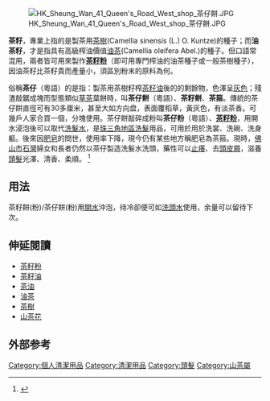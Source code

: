 {{expand|time=2010-06-14T09:22:34+00:00}}
[[File:HK_Sheung_Wan_41_Queen's_Road_West_shop_茶仔餅.JPG|thumb]]

'''茶籽'''，專業上指的是製茶用[[茶樹|茶樹]](Camellia sinensis (L.) O. Kuntze)的種子；而'''油茶籽'''，才是指具有高級榨油價值[[油茶|油茶]](Camellia oleifera Abel.)的種子。但口語常混用，兩者皆可用來製作'''[[茶籽粉|茶籽粉]]'''（即可用專門榨油的油茶種子或一般茶樹種子），因油茶籽比茶籽貴而產量小，須區別粉末的原料為何。

俗稱'''茶仔'''（粵語）的是指：製茶用茶樹籽榨[[茶籽油|茶籽油]]後的的剩餘物，色澤呈[[灰|灰色]]；殘渣敲鋸成塊而型態類似[[草茶|草茶]]葉餅時，叫'''茶仔餅'''（粵語）、'''茶籽餅'''、'''茶箍'''。傳統的茶仔餅直徑可有30多厘米，甚至大如方向盘，表面覆稻草，黃灰色，有淡茶香。可幾戶人家合買一個，分塊使用。茶仔餅敲碎成粉叫'''茶仔粉'''（粵語）、'''[[茶籽粉|茶籽粉]]'''，用開水浸泡後可以取代[[洗髮水|洗髮水]]，是[[珠三角地區|珠三角地區]][[洗髮|洗髮]]用品，可用於用於洗裳、洗碗、洗身軀。後來因[[肥皂|肥皂]]的問世，使用率下降，現今仍有某些地方稱肥皂為茶箍。現時，[[佛山市|佛山市]][[石灣|石灣]]婦女和長者仍然以茶仔製造洗髮水洗頭，藥性可以[[止癢|止癢]]、去[[頭皮屑|頭皮屑]]，滋養[[頭髮|頭髮]]光澤、清香、柔順。 <ref>{{Cite web |url=http://www.chinareviewnews.com/doc/1004/8/9/6/100489648.html?coluid=55&kindid=1163&docid=100489648&mdate=1113093318 |title=茶仔餅：風靡南粵五十年的洗髮劑 |access-date=2010-06-14 |archive-date=2016-04-18 |archive-url=https://web.archive.org/web/20160418003205/http://www.chinareviewnews.com/doc/1004/8/9/6/100489648.html?coluid=55&kindid=1163&docid=100489648&mdate=1113093318 |dead-url=no }}</ref>

==用法==
茶籽餅(粉)/茶仔餅(粉)用[[開水|開水]]沖泡，待冷卻便可如[[洗頭水|洗頭水]]使用，余量可以留待下次。

==伸延閱讀==
* [[茶籽粉|茶籽粉]]
* [[茶籽油|茶籽油]]
* [[茶油|茶油]]
* [[油茶|油茶]]
* [[茶樹|茶樹]]
* [[山茶花|山茶花]]

== 外部参考 ==
{{reflist}}

[[Category:個人清潔用品|Category:個人清潔用品]]
[[Category:清潔用品|Category:清潔用品]]
[[Category:頭髮|Category:頭髮]]
[[Category:山茶屬|Category:山茶屬]]
